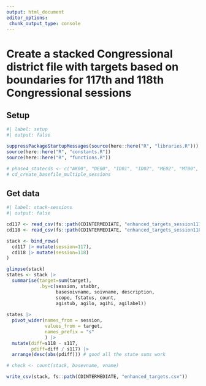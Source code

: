 ```yaml
---
output: html_document
editor_options: 
 chunk_output_type: console
---
```


# Create a stacked Congressional district file with targets based on boundaries for 117th and 118th Congressional sessions

## Setup

```r
#| label: setup
#| output: false

suppressPackageStartupMessages(source(here::here("R", "libraries.R")))
source(here::here("R", "constants.R"))
source(here::here("R", "functions.R"))

# phase4_statecds <- c("AK00", "DE00", "ID01", "ID02", "ME02", "MT00", "ND00", "PA08", "SD00", "WY00")
# cd_create_basefile_multiple_sessions
```


## Get data

```r
#| label: stack-sessions
#| output: false

cd117 <- read_csv(fs::path(CDINTERMEDIATE, "enhanced_targets_session117.csv"))
cd118 <- read_csv(fs::path(CDINTERMEDIATE, "enhanced_targets_session118.csv"))

stack <- bind_rows(
  cd117 |> mutate(session=117),
  cd118 |> mutate(session=118)
)

glimpse(stack)
states <- stack |> 
  summarise(target=sum(target), 
            .by=c(session, stabbr,
                  basesoivname, soivname, description,
                  scope, fstatus, count, 
                  agistub, agilo, agihi, agilabel))
  
states |> 
  pivot_wider(names_from = session,
              values_from = target,
              names_prefix = "s"
              ) |> 
  mutate(diff=s118 - s117,
         pdiff=diff / s117) |> 
  arrange(desc(abs(pdiff))) # good all the state sums work

# check <- count(stack, basevname, vname)

write_csv(stack, fs::path(CDINTERMEDIATE, "enhanced_targets.csv"))

```

